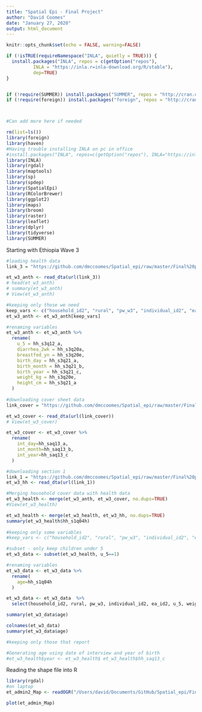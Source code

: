 ```yaml
---
title: "Spatial Epi - Final Project"
author: "David Coomes"
date: "January 27, 2020"
output: html_document
---
```



```r
knitr::opts_chunk$set(echo = FALSE, warning=FALSE)
```


```r

if (!isTRUE(requireNamespace("INLA", quietly = TRUE))) {
  install.packages("INLA", repos = c(getOption("repos"), 
          INLA = "https://inla.r=inla-download.org/R/stable"),
          dep=TRUE)
}


if (!require(SUMMER)) install.packages("SUMMER", repos = "http://cran.us.r-project.org")
if (!require(foreign)) install.packages("foreign", repos = "http://cran.us.r-project.org")



#Can add more here if needed

```


```r

rm(list=ls())
library(foreign)
library(haven)
#Having trouble installing INLA on pc in office
#install.packages("INLA", repos=c(getOption("repos"), INLA="https://inla.r-inla-download.org/R/stable"), dep=TRUE)
library(INLA)
library(rgdal)
library(maptools)
library(sp)
library(spdep)
library(SpatialEpi)
library(RColorBrewer)
library(ggplot2)
library(maps)
library(broom)
library(raster)
library(leaflet)
library(dplyr)
library(tidyverse)
library(SUMMER)

```

Starting with Ethiopia Wave 3

```r

#loading health data
link_3 = "https://github.com/dmccoomes/Spatial_epi/raw/master/Final%20project/Raw%20data/ESS%20Wave%203/Ethiopia%20Wave%203%20data/ETH_2015_ESS_v02_M_STATA8/Household/sect3_hh_w3.dta"

et_w3_anth <- read_dta(url(link_3))
# head(et_w3_anth)
# summary(et_w3_anth)
# View(et_w3_anth)

#keeping only those we need
keep_vars <- c("household_id2", "rural", "pw_w3", "individual_id2", "ea_id2", "saq01", "saq02", "saq03", "saq04", "saq05", "saq06", "saq07", "hh_s3q12_a", "hh_s3q20a", "hh_s3q20d", "hh_s3q20e", "hh_s3q21_a", "hh_s3q21_b", "hh_s3q21_c", "hh_s3q22", "hh_s3q23")    
et_w3_anth <- et_w3_anth[keep_vars]

#renaming variables
et_w3_anth <- et_w3_anth %>%
  rename(
    u_5 = hh_s3q12_a,
    diarrhea_2wk = hh_s3q20a,
    breastfed_yn = hh_s3q20e,
    birth_day = hh_s3q21_a,
    birth_month = hh_s3q21_b,
    birth_year = hh_s3q21_c,
    weight_kg = hh_s3q20e,
    height_cm = hh_s3q21_a
  )
  
#downloading cover sheet data
link_cover = "https://github.com/dmccoomes/Spatial_epi/raw/master/Final%20project/Raw%20data/ESS%20Wave%203/Ethiopia%20Wave%203%20data/ETH_2015_ESS_v02_M_STATA8/Household/sect_cover_hh_w3.dta"

et_w3_cover <- read_dta(url(link_cover))
# View(et_w3_cover)

et_w3_cover <- et_w3_cover %>%
  rename(
    int_day=hh_saq13_a,
    int_month=hh_saq13_b,
    int_year=hh_saq13_c
  )

#downloading section 1
link_1 = "https://github.com/dmccoomes/Spatial_epi/raw/master/Final%20project/Raw%20data/ESS%20Wave%203/Ethiopia%20Wave%203%20data/ETH_2015_ESS_v02_M_STATA8/Household/sect1_hh_w3.dta"
et_w3_hh <- read_dta(url(link_1))

#Merging household cover data with health data
et_w3_health <- merge(et_w3_anth, et_w3_cover, no.dups=TRUE)
#View(et_w3_health)

et_w3_health <- merge(et_w3_health, et_w3_hh, no.dups=TRUE)
summary(et_w3_health$hh_s1q04h)
 
#keeping only some variables
#keep_vars <- c("household_id2", "rural", "pw_w3", "individual_id2", "ea_id2", "saq01")

#subset - only keep children under 5
et_w3_data <- subset(et_w3_health, u_5==1)

#renaming variables
et_w3_data <- et_w3_data %>%
  rename(
    age=hh_s1q04h
  )

et_w3_data <- et_w3_data  %>%
  select(household_id2, rural, pw_w3, individual_id2, ea_id2, u_5, weight_kg, height_cm, birth_month, birth_year, age, int_day, int_month, int_year)

summary(et_w3_data$age)

colnames(et_w3_data)
summary(et_w3_data$age)

#keeping only those that report 

#Generating age using date of interview and year of birth
#et_w3_health$year <- et_w3_health$ et_w3_health$hh_saq13_c

```



Reading the shape file into R
```r

library(rgdal)
#on laptop
et_admin2_Map <- readOGR("/Users/david/Documents/GitHub/Spatial_epi/Final project/Map data/ETH_admin_SHP",stringsAsFactors=F) 

```


```r

plot(et_admin_Map)

```



